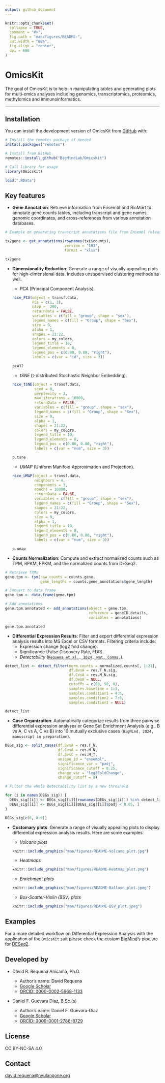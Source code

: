 ```yaml
---
output: github_document
---
```


<!-- README.md is generated from README.Rmd. Please edit that file -->

```r
knitr::opts_chunk$set(
  collapse = TRUE,
  comment = "#>",
  fig.path = "man/figures/README-",
  out.width = "80%",
  fig.align = "center",
  dpi = 600
)
```

# OmicsKit

<!-- badges: start -->

<!-- badges: end -->

The goal of OmicsKit is to help in manipulating tables and generating plots for multi-omics analyses including genomics, transcriptomics, proteomics, methylomics and immunoinformatics.

---

## Installation

You can install the development version of OmicsKit from [GitHub](https://github.com/) with:

``` r
# Install the remotes package if needed
install.packages("remotes")

# Install from GitHub
remotes::install_github("BigMindLab/OmicsKit")

# Call library for usage
library(OmicsKit)
```

```r
load(".RData")
```

## Key features

- **Gene Annotation**: Retrieve information from Ensembl and BioMart to annotate gene counts tables, including transcript and gene names, genomic coordinates, and cross-references from various annotation databases.

``` r
# Example on generating transcript annotations file from Ensembl release 103

tx2gene <- get_annotations(rownames(txi$counts),
                           version = "103",
                           format = "xlsx")
```

```r
tx2gene
```

- **Dimensionality Reduction**: Generate a range of visually appealing plots for high-dimensional data. Includes unsupervised clustering methods as well.

    - *PCA* (Principal Component Analysis).

    ```r
    nice_PCA(object = transf.data,
             PCs = c(1, 2),
             ntop =  200,
             returnData = FALSE,
             variables = c(fill = "group", shape = "sex"),
             legend_names = c(fill = "Group", shape = "Sex"),
             size = 9,
             alpha = 1,
             shapes = 21:22,
             colors = my_colors,
             legend_title = 10,
             legend_elements = 8,
             legend_pos = c(0.80, 0.80, "right"),
             labels = c(var = "id", size = 3))
    ```

    ```r
    pca12
    ```
         
    - *tSNE* (t-distributed Stochastic Neighbor Embedding).

    ```r
    nice_tSNE(object = transf.data,
              seed = 0,
              perplexity = 3,
              max_iterations = 10000,
              returnData = FALSE,
              variables = c(fill = "group", shape = "sex"),
              legend_names = c(fill = "Group", shape = "Sex"),
              size = 9,
              alpha = 1,
              shapes = 21:22,
              colors = my_colors,
              legend_title = 10,
              legend_elements = 8,
              legend_pos = c(0.80, 0.80, "right"),
              labels = c(var = "num", size = 3))
    ```

    ```r
    p.tsne
    ```
   
    - *UMAP* (Uniform Manifold Approximation and Projection).  

    ```r
    nice_UMAP(object = transf.data,
              neighbors = 4,
              components = 3,
              epochs = 10000,
              returnData = FALSE,
              variables = c(fill = "group", shape = "sex"),
              legend_names = c(fill = "Group", shape = "Sex"),
              shapes = 21:22,
              colors = my_colors,
              size = 9,
              alpha = 1,
              legend_title = 10,
              legend_elements = 8,
              legend_pos = c(0.80, 0.80, "right"),
              labels = c(var = "num", size = 3))
    ```

    ```r
    p.umap
    ```

-   **Counts Normalization**: Compute and extract normalized counts such as TPM, RPKM, FPKM, and the normalized counts from DESeq2.

``` r
# Retrieve TPMs
gene.tpm <- tpm(raw_counts = counts.gene,
                gene_lengths = counts.gene_annotations$gene_length)

# Convert to data frame
gene.tpm <- data.frame(gene.tpm)

# Add annotations
gene.tpm.annotated <- add_annotations(object = gene.tpm,
                                      reference = geneID.details,
                                      variables = annotations)
```

```r
gene.tpm.annotated
```

- **Differential Expression Results**: Filter and export differential expression analysis results into MS Excel or CSV formats. Filtering criteria include:
    -  Expression change (log2 fold change).
    -  Significance (False Discovery Rate, FDR).
    -  *Detectability* ([`Requena et al., 2024, Nat. Comms.`](#article)).

``` r
detect_list <- detect_filter(norm.counts = normalized.counts[, 1:21],
                             df.BvsA = res.T_N.sig,
                             df.CvsA = res.M_N.sig,
                             df.DvsA = NULL,
                             cutoffs = c(50, 50, 0),
                             samples.baseline = 1:3,
                             samples.condition1 = 4:6,
                             samples.condition2 = 7:9,
                             samples.condition3 = NULL)
```

```r
detect_list
```

- **Case Organization**: Automatically categorize results from three pairwise differential expression analyses or Gene Set Enrichment Analysis (e.g., B vs A, C vs A, C vs B) into 10 mutually exclusive cases (`BigMind, 2024, manuscript in preparation`).

``` r
DEGs_sig <- split_cases(df.BvsA = res.T_N,
                        df.CvsA = res.M_N,
                        df.BvsC = res.M_T,
                        unique_id = "ensembl",
                        significance_var = "padj",
                        significance_cutoff = 0.25,
                        change_var = "log2FoldChange",
                        change_cutoff = 0)

# Filter the whole detectability list by a new threshold

for (i in names(DEGs_sig)) {
  DEGs_sig[[i]] <- DEGs_sig[[i]][rownames(DEGs_sig[[i]]) %in% detect_list$DetectGenes, ]
  DEGs_sig[[i]] <- DEGs_sig[[i]][DEGs_sig[[i]]$padj < 0.05, ]
}
```

```r
DEGs_sig[c(6, 8:9)]
```

- **Customary plots**: Generate a range of visually appealing plots to display differential expression analysis results. Here are some examples
    
    - *Volcano plots*  
    
    ```r
    knitr::include_graphics("man/figures/README-Volcano_plot.jpg")
    ```

    - *Heatmaps*  
    ```r
    knitr::include_graphics("man/figures/README-Heatmap_plot.png")
    ```

    - *Enrichment plots*  

    ```r
    knitr::include_graphics("man/figures/README-Balloon_plot.jpeg")
    ```

    - *Box-Scatter-Violin (BSV) plots*  

    ```r
    knitr::include_graphics("man/figures/README-BSV_plot.jpeg")
    ```

## Examples

For a more detailed workflow on Differential Expression Analysis with the application of the `OmicsKit` suit please check the custom [BigMind](https://github.com/BigMindLab)'s pipeline for [DESeq2](https://github.com/BigMindLab/DESeq2).

## Developed by

-   David R. Requena Anicama, Ph.D.

    -   Author's name: David Requena
    -   [Google Scholar](https://scholar.google.com/citations?user=uI01iS4AAAAJ&hl=en)
    -   [ORCID: 0000-0002-5968-1133](https://orcid.org/0000-0002-5968-1133)

-   Daniel F. Guevara Díaz, B.Sc.(s)

    -   Author's name: Daniel F. Guevara-Díaz
    -   [Google Scholar](https://scholar.google.com/citations?hl=en&user=tqT7vr8AAAAJ)
    -   [ORCID: 0009-0001-2786-8729](https://orcid.org/0009-0001-2786-8729)

## License

CC BY-NC-SA 4.0

## Contact

[david.requena\@nyulangone.org](mailto:david.requena@nyulangone.org)
